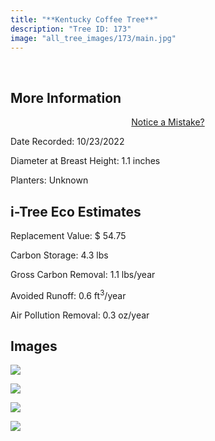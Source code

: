```yaml
---
title: "**Kentucky Coffee Tree**"
description: "Tree ID: 173"
image: "all_tree_images/173/main.jpg"
---
```


<br>

## **More Information**
::: column-margin
<center><a class="button" href="https://forms.gle/W6f5nwYxrM33hF4f7">Notice a Mistake?</a></center>
:::


Date Recorded:  10/23/2022

Diameter at Breast Height:  1.1  inches

Planters:  Unknown

## **i-Tree Eco Estimates**


 Replacement Value: $ 54.75

 Carbon Storage:  4.3  lbs

 Gross Carbon Removal:  1.1  lbs/year

 Avoided Runoff:  0.6  ft<sup>3</sup>/year

 Air Pollution Removal:  0.3  oz/year

## **Images**


 ![](all_tree_images/173/IMG_6991.jpg)

 ![](all_tree_images/173/IMG_6992.jpg)

 ![](all_tree_images/173/IMG_6993.jpg)

 ![](all_tree_images/173/main.jpg)
